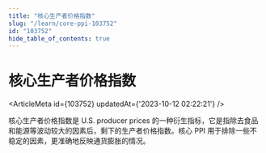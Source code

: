 ```yaml
---
title: "核心生产者价格指数"
slug: "/learn/core-ppi-103752"
id: "103752"
hide_table_of_contents: true
---
```



# 核心生产者价格指数

<ArticleMeta id={103752} updatedAt={'2023-10-12 02:22:21'} />
<div className='border-solid border-b border-t-0 my-4 border-[var(--ifm-color-gray-300)]' />

核心生产者价格指数是 U.S. producer prices 的一种衍生指标，它是指除去食品和能源等波动较大的因素后，剩下的生产者价格指数。核心 PPI 用于排除一些不稳定的因素，更准确地反映通货膨胀的情况。
